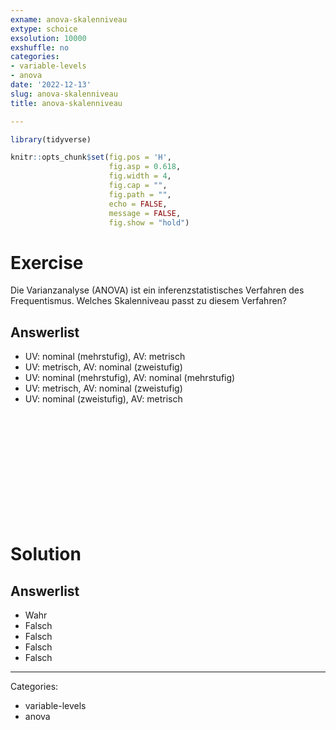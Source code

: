 ```yaml
---
exname: anova-skalenniveau
extype: schoice
exsolution: 10000
exshuffle: no
categories:
- variable-levels
- anova
date: '2022-12-13'
slug: anova-skalenniveau
title: anova-skalenniveau

---
```





```r
library(tidyverse)
```


```r
knitr::opts_chunk$set(fig.pos = 'H',
                      fig.asp = 0.618,
                      fig.width = 4,
                      fig.cap = "", 
                      fig.path = "",
                      echo = FALSE,
                      message = FALSE,
                      fig.show = "hold")
```






# Exercise

Die Varianzanalyse (ANOVA) ist ein inferenzstatistisches Verfahren des Frequentismus. Welches Skalenniveau passt zu diesem Verfahren?
  
  
Answerlist
----------
* UV: nominal (mehrstufig), AV: metrisch
* UV: metrisch, AV: nominal (zweistufig)
* UV: nominal (mehrstufig), AV: nominal (mehrstufig)
* UV: metrisch, AV: nominal (zweistufig)
* UV: nominal (zweistufig), AV: metrisch





</br>
</br>
</br>
</br>
</br>
</br>
</br>
</br>
</br>
</br>

# Solution


Answerlist
----------
  
  
* Wahr
* Falsch
* Falsch
* Falsch
* Falsch





---

Categories: 

- variable-levels
- anova

